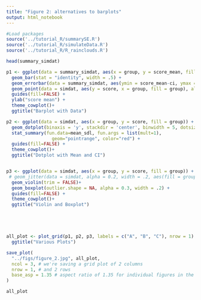 ```yaml
---
title: "Figure 2: alternatives to barplots"
output: html_notebook
---
```

```r
#Load packages
source('../tutorial_R/summarySE.R')
source('../tutorial_R/simulateData.R')
source('../tutorial_R/R_rainclouds.R')

```

```r
head(summary_simdat)
```

```r

p1 <- ggplot(data = summary_simdat, aes(x = group, y = score_mean, fill = group)) +
  geom_bar(stat = "identity", width = .5) +
  geom_errorbar(data = summary_simdat, aes(ymin = score_mean-ci, ymax = score_mean+ci, width = .05))+
  geom_point(data = simdat, aes(y = score, x = group, fill = group), alpha = 0.4, width = .1, position = position_jitter(.1), size = .25) +
  guides(fill=FALSE) +
  ylab("score mean") +
  theme_cowplot()+
  ggtitle("Barplot with Data")

p2 <- ggplot(data = simdat, aes(x = group, y = score, fill = group)) +
  geom_dotplot(binaxis = 'y', stackdir = 'center', binwidth = 5, dotsize = .75, alpha = .5) +
  stat_summary(fun.data=mean_sdl, fun.args = list(mult=1), 
                 geom="pointrange", color="red") +
  guides(fill=FALSE) +
  theme_cowplot()+
  ggtitle("Dotplot with Mean and CI")


p3 <- ggplot(data = simdat, aes(x = group, y = score, fill = group)) +
 # geom_jitter(data = simdat, alpha = 0.2, width = .2, aes(fill = group)) +
  geom_violin(trim = FALSE)+
  geom_boxplot(outlier.shape = NA, alpha = 0.3, width = .2) +
  guides(fill=FALSE) +
  theme_cowplot()+
  ggtitle("Violin and Boxplot")





all_plot <- plot_grid(p1, p2, p3, labels = c("A", "B", "C"), nrow = 1) +
  ggtitle("Various Plots")

save_plot(
  "../figs/figure_2.jpg", all_plot,
  ncol = 3, # we're saving a grid plot of 2 columns
  nrow = 1, # and 2 rows
  base_asp = 1.35 # aspect ratio of 1.35 for individual figures in the grid 
)

all_plot

```

